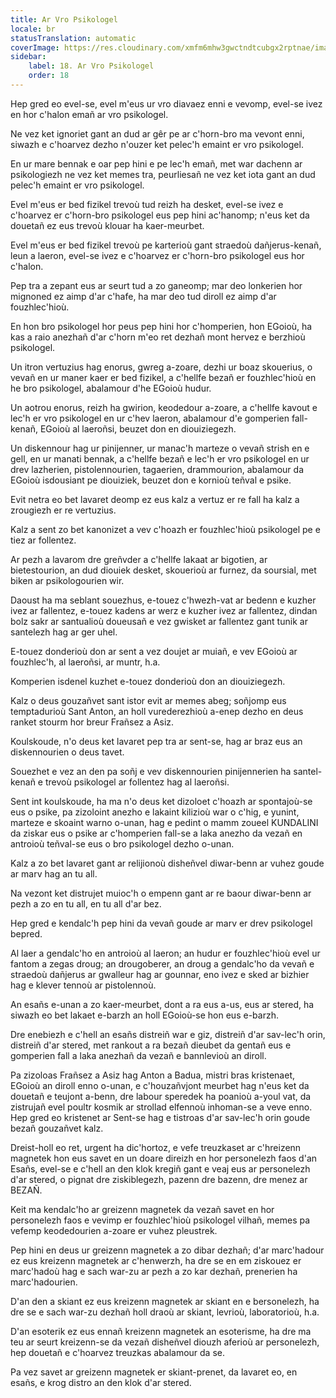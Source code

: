 ```yaml
---
title: Ar Vro Psikologel
locale: br
statusTranslation: automatic
coverImage: https://res.cloudinary.com/xmfm6mhw3gwctndtcubgx2rptnae/image/upload/v1741354419/small_cover_la_gran_rebelion_28716e29d2.webp
sidebar:
    label: 18. Ar Vro Psikologel
    order: 18
---
```

Hep gred eo evel-se, evel m'eus ur vro diavaez enni e vevomp, evel-se ivez en hor c'halon emañ ar vro psikologel.

Ne vez ket ignoriet gant an dud ar gêr pe ar c'horn-bro ma vevont enni, siwazh e c'hoarvez dezho n'ouzer ket pelec'h emaint er vro psikologel.

En ur mare bennak e oar pep hini e pe lec'h emañ, met war dachenn ar psikologiezh ne vez ket memes tra, peurliesañ ne vez ket iota gant an dud pelec'h emaint er vro psikologel.

Evel m'eus er bed fizikel trevoù tud reizh ha desket, evel-se ivez e c'hoarvez er c'horn-bro psikologel eus pep hini ac'hanomp; n'eus ket da douetañ ez eus trevoù klouar ha kaer-meurbet.

Evel m'eus er bed fizikel trevoù pe karterioù gant straedoù dañjerus-kenañ, leun a laeron, evel-se ivez e c'hoarvez er c'horn-bro psikologel eus hor c'halon.

Pep tra a zepant eus ar seurt tud a zo ganeomp; mar deo lonkerien hor mignoned ez aimp d'ar c'hafe, ha mar deo tud diroll ez aimp d'ar fouzhlec'hioù.

En hon bro psikologel hor peus pep hini hor c'homperien, hon EGoioù, ha kas a raio anezhañ d'ar c'horn m'eo ret dezhañ mont hervez e berzhioù psikologel.

Un itron vertuzius hag enorus, gwreg a-zoare, dezhi ur boaz skouerius, o vevañ en ur maner kaer er bed fizikel, a c'hellfe bezañ er fouzhlec'hioù en he bro psikologel, abalamour d'he EGoioù hudur.

Un aotrou enorus, reizh ha gwirion, keodedour a-zoare, a c'hellfe kavout e lec'h er vro psikologel en ur c'hev laeron, abalamour d'e gomperien fall-kenañ, EGoioù al laeroñsi, beuzet don en diouiziegezh.

Un diskennour hag ur pinijenner, ur manac'h marteze o vevañ strish en e gell, en ur manati bennak, a c'hellfe bezañ e lec'h er vro psikologel en ur drev lazherien, pistolennourien, tagaerien, drammourion, abalamour da EGoioù isdousiant pe diouiziek, beuzet don e kornioù teñval e psike.

Evit netra eo bet lavaret deomp ez eus kalz a vertuz er re fall ha kalz a zrougiezh er re vertuzius.

Kalz a sent zo bet kanonizet a vev c'hoazh er fouzhlec'hioù psikologel pe e tiez ar follentez.

Ar pezh a lavarom dre greñvder a c'hellfe lakaat ar bigotien, ar bietestourion, an dud diouiek desket, skouerioù ar furnez, da soursial, met biken ar psikologourien wir.

Daoust ha ma seblant souezhus, e-touez c'hwezh-vat ar bedenn e kuzher ivez ar fallentez, e-touez kadens ar werz e kuzher ivez ar fallentez, dindan bolz sakr ar santualioù doueusañ e vez gwisket ar fallentez gant tunik ar santelezh hag ar ger uhel.

E-touez donderioù don ar sent a vez doujet ar muiañ, e vev EGoioù ar fouzhlec'h, al laeroñsi, ar muntr, h.a.

Komperien isdenel kuzhet e-touez donderioù don an diouiziegezh.

Kalz o deus gouzañvet sant istor evit ar memes abeg; soñjomp eus temptadurioù Sant Anton, an holl vurederezhioù a-enep dezho en deus ranket stourm hor breur Frañsez a Asiz.

Koulskoude, n'o deus ket lavaret pep tra ar sent-se, hag ar braz eus an diskennourien o deus tavet.

Souezhet e vez an den pa soñj e vev diskennourien pinijennerien ha santel-kenañ e trevoù psikologel ar follentez hag al laeroñsi.

Sent int koulskoude, ha ma n'o deus ket dizoloet c'hoazh ar spontajoù-se eus o psike, pa zizoloint anezho e lakaint kilizioù war o c'hig, e yunint, marteze e skoaint warno o-unan, hag e pedint o mamm zoueel KUNDALINI da ziskar eus o psike ar c'homperien fall-se a laka anezho da vezañ en antroioù teñval-se eus o bro psikologel dezho o-unan.

Kalz a zo bet lavaret gant ar relijionoù disheñvel diwar-benn ar vuhez goude ar marv hag an tu all.

Na vezont ket distrujet muioc'h o empenn gant ar re baour diwar-benn ar pezh a zo en tu all, en tu all d'ar bez.

Hep gred e kendalc'h pep hini da vevañ goude ar marv er drev psikologel bepred.

Al laer a gendalc'ho en antroioù al laeron; an hudur er fouzhlec'hioù evel ur fantom a zegas droug; an drougoberer, an droug a gendalc'ho da vevañ e straedoù dañjerus ar gwalleur hag ar gounnar, eno ivez e sked ar bizhier hag e klever tennoù ar pistolennoù.

An esañs e-unan a zo kaer-meurbet, dont a ra eus a-us, eus ar stered, ha siwazh eo bet lakaet e-barzh an holl EGoioù-se hon eus e-barzh.

Dre enebiezh e c'hell an esañs distreiñ war e giz, distreiñ d'ar sav-lec'h orin, distreiñ d'ar stered, met rankout a ra bezañ dieubet da gentañ eus e gomperien fall a laka anezhañ da vezañ e bannlevioù an diroll.

Pa zizoloas Frañsez a Asiz hag Anton a Badua, mistri bras kristenaet, EGoioù an diroll enno o-unan, e c'houzañvjont meurbet hag n'eus ket da douetañ e teujont a-benn, dre labour speredek ha poanioù a-youl vat, da zistrujañ evel poultr kosmik ar strollad elfennoù inhoman-se a veve enno. Hep gred eo kristenet ar Sent-se hag e tistroas d'ar sav-lec'h orin goude bezañ gouzañvet kalz.

Dreist-holl eo ret, urgent ha dic'hortoz, e vefe treuzkaset ar c'hreizenn magnetek hon eus savet en un doare direizh en hor personelezh faos d'an Esañs, evel-se e c'hell an den klok kregiñ gant e veaj eus ar personelezh d'ar stered, o pignat dre ziskiblegezh, pazenn dre bazenn, dre menez ar BEZAÑ.

Keit ma kendalc'ho ar greizenn magnetek da vezañ savet en hor personelezh faos e vevimp er fouzhlec'hioù psikologel vilhañ, memes pa vefemp keodedourien a-zoare er vuhez pleustrek.

Pep hini en deus ur greizenn magnetek a zo dibar dezhañ; d'ar marc'hadour ez eus kreizenn magnetek ar c'henwerzh, ha dre se en em ziskouez er marc'hadoù hag e sach war-zu ar pezh a zo kar dezhañ, prenerien ha marc'hadourien.

D'an den a skiant ez eus kreizenn magnetek ar skiant en e bersonelezh, ha dre se e sach war-zu dezhañ holl draoù ar skiant, levrioù, laboratorioù, h.a.

D'an esoterik ez eus ennañ kreizenn magnetek an esoterisme, ha dre ma teu ar seurt kreizenn-se da vezañ disheñvel diouzh aferioù ar personelezh, hep douetañ e c'hoarvez treuzkas abalamour da se.

Pa vez savet ar greizenn magnetek er skiant-prenet, da lavaret eo, en esañs, e krog distro an den klok d'ar stered.
